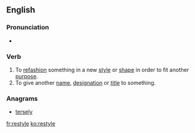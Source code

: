 ==English==

===Pronunciation===
* {{rhymes|aɪl|lang=en}}

===Verb===
{{en-verb|restyl|ing}}

# To [[refashion]] something in a new [[style]] or [[shape]] in order to fit another [[purpose]].
# To give another [[name]], [[designation]] or [[title]] to something.

===Anagrams===
*[[tersely]]

[[fr:restyle]]
[[ko:restyle]]
